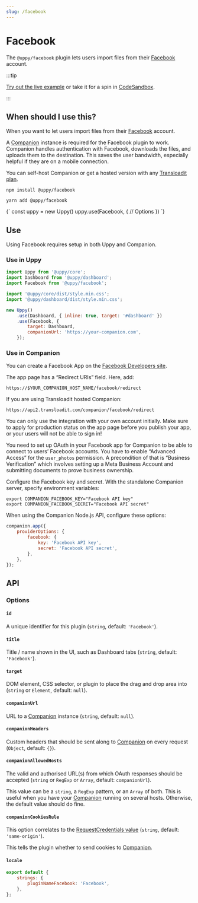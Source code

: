 ```yaml
---
slug: /facebook
---
```




# Facebook

The `@uppy/facebook` plugin lets users import files from their
[Facebook](https://www.facebook.com) account.

:::tip

[Try out the live example](/examples) or take it for a spin in
[CodeSandbox](https://codesandbox.io/s/uppy-dashboard-xpxuhd).

:::

## When should I use this?

When you want to let users import files from their
[Facebook](https://www.facebook.com) account.

A [Companion](/docs/companion) instance is required for the Facebook plugin to
work. Companion handles authentication with Facebook, downloads the files, and
uploads them to the destination. This saves the user bandwidth, especially
helpful if they are on a mobile connection.

You can self-host Companion or get a hosted version with any
[Transloadit plan](https://transloadit.com/pricing/).

<Tabs>
  <TabItem value="npm" label="NPM" default>

```shell
npm install @uppy/facebook
```

  </TabItem>

  <TabItem value="yarn" label="Yarn">

```shell
yarn add @uppy/facebook
```

  </TabItem>

  <TabItem value="cdn" label="CDN">
    <UppyCdnExample>
      {`
        const uppy = new Uppy()
        uppy.use(Facebook, {
          // Options
        })
      `}
    </UppyCdnExample>
  </TabItem>
</Tabs>

## Use

Using Facebook requires setup in both Uppy and Companion.

### Use in Uppy

```js {10-13} showLineNumbers
import Uppy from '@uppy/core';
import Dashboard from '@uppy/dashboard';
import Facebook from '@uppy/facebook';

import '@uppy/core/dist/style.min.css';
import '@uppy/dashboard/dist/style.min.css';

new Uppy()
	.use(Dashboard, { inline: true, target: '#dashboard' })
	.use(Facebook, {
		target: Dashboard,
		companionUrl: 'https://your-companion.com',
	});
```

### Use in Companion

You can create a Facebook App on the
[Facebook Developers site](https://developers.facebook.com/).

The app page has a “Redirect URIs” field. Here, add:

```
https://$YOUR_COMPANION_HOST_NAME/facebook/redirect
```

If you are using Transloadit hosted Companion:

```
https://api2.transloadit.com/companion/facebook/redirect
```

You can only use the integration with your own account initially. Make sure to
apply for production status on the app page before you publish your app, or your
users will not be able to sign in!

You need to set up OAuth in your Facebook app for Companion to be able to
connect to users’ Facebook accounts. You have to enable “Advanced Access” for
the `user_photos` permission. A precondition of that is “Business Verification”
which involves setting up a Meta Business Account and submitting documents to
prove business ownership.

Configure the Facebook key and secret. With the standalone Companion server,
specify environment variables:

```shell
export COMPANION_FACEBOOK_KEY="Facebook API key"
export COMPANION_FACEBOOK_SECRET="Facebook API secret"
```

When using the Companion Node.js API, configure these options:

```js
companion.app({
	providerOptions: {
		facebook: {
			key: 'Facebook API key',
			secret: 'Facebook API secret',
		},
	},
});
```

## API

### Options

#### `id`

A unique identifier for this plugin (`string`, default: `'Facebook'`).

#### `title`

Title / name shown in the UI, such as Dashboard tabs (`string`, default:
`'Facebook'`).

#### `target`

DOM element, CSS selector, or plugin to place the drag and drop area into
(`string` or `Element`, default: `null`).

#### `companionUrl`

URL to a [Companion](/docs/companion) instance (`string`, default: `null`).

#### `companionHeaders`

Custom headers that should be sent along to [Companion](/docs/companion) on
every request (`Object`, default: `{}`).

#### `companionAllowedHosts`

The valid and authorised URL(s) from which OAuth responses should be accepted
(`string` or `RegExp` or `Array`, default: `companionUrl`).

This value can be a `string`, a `RegExp` pattern, or an `Array` of both. This is
useful when you have your [Companion](/docs/companion) running on several hosts.
Otherwise, the default value should do fine.

#### `companionCookiesRule`

This option correlates to the
[RequestCredentials value](https://developer.mozilla.org/en-US/docs/Web/API/Request/credentials)
(`string`, default: `'same-origin'`).

This tells the plugin whether to send cookies to [Companion](/docs/companion).

#### `locale`

```js
export default {
	strings: {
		pluginNameFacebook: 'Facebook',
	},
};
```

